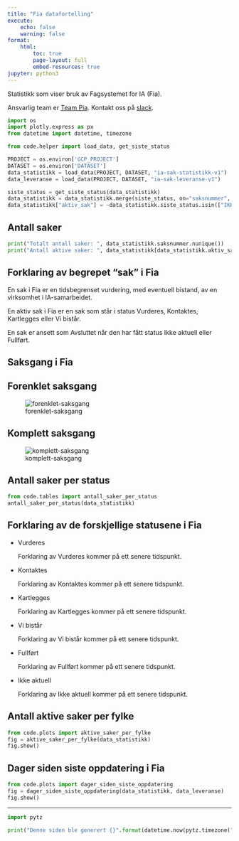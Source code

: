 ```yaml
---
title: "Fia datafortelling"
execute:
    echo: false
    warning: false
format:
    html:
        toc: true
        page-layout: full
        embed-resources: true
jupyter: python3
---
```


Statistikk som viser bruk av Fagsystemet for IA (Fia).

Ansvarlig team er [Team Pia](https://teamkatalog.nav.no/team/b347ac99-c382-4e5a-a1dd-532e91110e2a).
 Kontakt oss på [slack](https://nav-it.slack.com/archives/C02DL347ZT2).


```python
import os
import plotly.express as px
from datetime import datetime, timezone

from code.helper import load_data, get_siste_status

PROJECT = os.environ['GCP_PROJECT']
DATASET = os.environ['DATASET']
data_statistikk = load_data(PROJECT, DATASET, "ia-sak-statistikk-v1")
data_leveranse = load_data(PROJECT, DATASET, "ia-sak-leveranse-v1")

siste_status = get_siste_status(data_statistikk)
data_statistikk = data_statistikk.merge(siste_status, on="saksnummer", how="left")
data_statistikk["aktiv_sak"] = ~data_statistikk.siste_status.isin(["IKKE_AKTUELL", "FULLFØRT", "NY"])
```

## Antall saker

```python
print("Totalt antall saker: ", data_statistikk.saksnummer.nunique())
print("Antall aktive saker: ", data_statistikk[data_statistikk.aktiv_sak].saksnummer.nunique())
```

::: {.callout-note}

## Forklaring av begrepet "sak" i Fia

En sak i Fia er en tidsbegrenset vurdering, med eventuell bistand, av en virksomhet i IA-samarbeidet.

En aktiv sak i Fia er en sak som står i status Vurderes, Kontaktes, Kartlegges eller Vi bistår.

En sak er ansett som Avsluttet når den har fått status Ikke aktuell eller Fullført.
:::

## Saksgang i Fia

::: {.panel-tabset}
## Forenklet saksgang
![forenklet-saksgang](bilder/forenklet-saksgang.png)

## Komplett saksgang
![komplett-saksgang](bilder/komplett-saksgang.png)

:::

## Antall saker per status

```python
from code.tables import antall_saker_per_status
antall_saker_per_status(data_statistikk)
```
::: {.callout-note collapse="true"}
## Forklaring av de forskjellige statusene i Fia

*   Vurderes

    Forklaring av Vurderes kommer på ett senere tidspunkt.
*   Kontaktes

    Forklaring av Kontaktes kommer på ett senere tidspunkt.
*   Kartlegges

    Forklaring av Kartlegges kommer på ett senere tidspunkt.
*   Vi bistår

    Forklaring av Vi bistår kommer på ett senere tidspunkt.
*   Fullført

    Forklaring av Fullført kommer på ett senere tidspunkt.
*   Ikke aktuell

    Forklaring av Ikke aktuell kommer på ett senere tidspunkt.
:::


## Antall aktive saker per fylke

```python
from code.plots import aktive_saker_per_fylke
fig = aktive_saker_per_fylke(data_statistikk)
fig.show()
```

## Dager siden siste oppdatering i Fia

```python
from code.plots import dager_siden_siste_oppdatering
fig = dager_siden_siste_oppdatering(data_statistikk, data_leveranse)
fig.show()
```

---

```python
import pytz

print("Denne siden ble generert {}".format(datetime.now(pytz.timezone("Europe/Oslo")).isoformat()))
```
